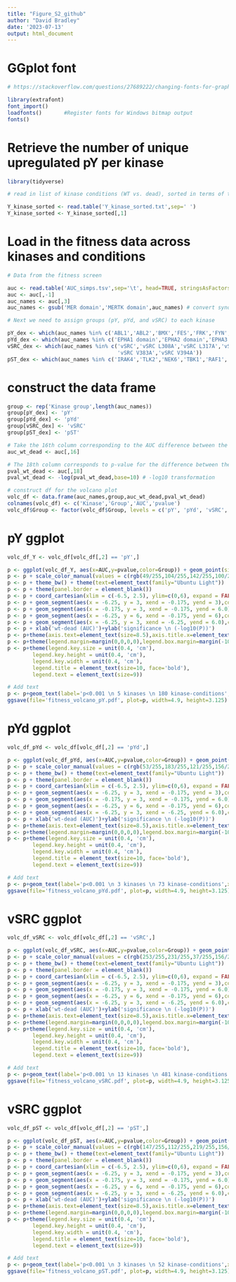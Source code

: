 ```yaml
---
title: "Figure_S2_github"
author: "David Bradley"
date: '2023-07-13'
output: html_document
---
```


# GGplot font

```r

# https://stackoverflow.com/questions/27689222/changing-fonts-for-graphs-in-r

library(extrafont)
font_import()
loadfonts()       #Register fonts for Windows bitmap output
fonts() 

```

# Retrieve the number of unique upregulated pY per kinase

```r

library(tidyverse)

# read in list of kinase conditions (WT vs. dead), sorted in terms of the number of upregulated pY identified by mass spectrometry

Y_kinase_sorted <- read.table('Y_kinase_sorted.txt',sep=' ')
Y_kinase_sorted <- Y_kinase_sorted[,1]

```

# Load in the fitness data across kinases and conditions

```r

# Data from the fitness screen

auc <- read.table('AUC_simps.tsv',sep='\t', head=TRUE, stringsAsFactors = FALSE) 
auc <- auc[,-1]
auc_names <- auc[,3]
auc_names <- gsub('MER domain','MERTK domain',auc_names) # convert synonyms

# Next we need to assign groups (pY, pYd, and vSRC) to each kinase

pY_dex <- which(auc_names %in% c('ABL1','ABL2','BMX','FES','FRK','FYN','LCK','LYN','SRC','SRMS','SYK','TEC','TNK1'))
pYd_dex <- which(auc_names %in% c('EPHA1 domain','EPHA2 domain','EPHA3 domain','EPHB1 domain','EPHB3 domain','EPHB4 domain','FGFR2 domain','FGFR3 domain','MERTK domain','MET domain'))
vSRC_dex <- which(auc_names %in% c('vSRC','vSRC L308A','vSRC L317A','vSRC L360A','vSRC L393A','vSRC L435A','vSRC L451A','vSRC L452A','vSRC L491A','vSRC V281A','vSRC V292A','vSRC V329A',
                                   'vSRC V383A','vSRC V394A'))
pST_dex <- which(auc_names %in% c('IRAK4','TLK2','NEK6','TBK1','RAF1','NEK7','VRK1'))

```

# construct the data frame

```r

group <- rep('Kinase group',length(auc_names))
group[pY_dex] <- 'pY'
group[pYd_dex] <- 'pYd'
group[vSRC_dex] <- 'vSRC'
group[pST_dex] <- 'pST'

# Take the 16th column corresponding to the AUC difference between the WT and dead mutants (mean difference between replicates)
auc_wt_dead <- auc[,16]

# The 18th column corresponds to p-value for the difference between the WT and dead AUCs
pval_wt_dead <- auc[,18]
pval_wt_dead <- -log(pval_wt_dead,base=10) # -log10 transformation

# construct df for the volcano plot
volc_df <- data.frame(auc_names,group,auc_wt_dead,pval_wt_dead)
colnames(volc_df) <- c('Kinase','Group','AUC','pvalue')
volc_df$Group <- factor(volc_df$Group, levels = c('pY', 'pYd', 'vSRC', 'pST'))

```

# pY ggplot

```r

volc_df_Y <- volc_df[volc_df[,2] == 'pY',]

p <- ggplot(volc_df_Y, aes(x=AUC,y=pvalue,color=Group)) + geom_point(size=0.9)
p <- p + scale_color_manual(values = c(rgb(49/255,104/255,142/255,100/255)))
p <- p + theme_bw() + theme(text=element_text(family="Ubuntu Light"))
p <- p + theme(panel.border = element_blank())
p <- p + coord_cartesian(xlim = c(-6.5, 2.5), ylim=c(0,6), expand = FALSE)
p <- p + geom_segment(aes(x = -6.25, y = 3, xend = -0.175, yend = 3),colour=colors()[308], lwd=0.35, lty=2)
p <- p + geom_segment(aes(x = -0.175, y = 3, xend = -0.175, yend = 6.0),colour=colors()[308], lwd=0.35, lty=2)
p <- p + geom_segment(aes(x = -6.25, y = 6, xend = -0.175, yend = 6),colour=colors()[308], lwd=0.35, lty=2)
p <- p + geom_segment(aes(x = -6.25, y = 3, xend = -6.25, yend = 6.0),colour=colors()[308], lwd=0.35, lty=2)
p <- p + xlab('wt-dead (AUC)')+ylab('significance \n (-log10(P))')
p <- p+theme(axis.text=element_text(size=8.5),axis.title.x=element_text(size=9.5,face="bold"),axis.title.y=element_text(size=13.0,face="bold"),plot.title=element_text(size=18,face='bold'))
p <- p+theme(legend.margin=margin(0,0,0,0),legend.box.margin=margin(-10,-2,-10,-10))
p <- p+theme(legend.key.size = unit(0.4, 'cm'),
        legend.key.height = unit(0.4, 'cm'), 
        legend.key.width = unit(0.4, 'cm'), 
        legend.title = element_text(size=10, face='bold'), 
        legend.text = element_text(size=9))

# Add text
p <- p+geom_text(label='p<0.001 \n 5 kinases \n 180 kinase-conditions',x=-6.15,y=3.75, inherit.aes = F, check_overlap = T, size=3.75, hjust=0)
ggsave(file='fitness_volcano_pY.pdf', plot=p, width=4.9, height=3.125)

```

# pYd ggplot

```r

volc_df_pYd <- volc_df[volc_df[,2] == 'pYd',]

p <- ggplot(volc_df_pYd, aes(x=AUC,y=pvalue,color=Group)) + geom_point(size=0.9)
p <- p + scale_color_manual(values = c(rgb(53/255,183/255,121/255,156/255)))
p <- p + theme_bw() + theme(text=element_text(family="Ubuntu Light"))
p <- p + theme(panel.border = element_blank())
p <- p + coord_cartesian(xlim = c(-6.5, 2.5), ylim=c(0,6), expand = FALSE)
p <- p + geom_segment(aes(x = -6.25, y = 3, xend = -0.175, yend = 3),colour=colors()[308], lwd=0.35, lty=2)
p <- p + geom_segment(aes(x = -0.175, y = 3, xend = -0.175, yend = 6.0),colour=colors()[308], lwd=0.35, lty=2)
p <- p + geom_segment(aes(x = -6.25, y = 6, xend = -0.175, yend = 6),colour=colors()[308], lwd=0.35, lty=2)
p <- p + geom_segment(aes(x = -6.25, y = 3, xend = -6.25, yend = 6.0),colour=colors()[308], lwd=0.35, lty=2)
p <- p + xlab('wt-dead (AUC)')+ylab('significance \n (-log10(P))')
p <- p+theme(axis.text=element_text(size=8.5),axis.title.x=element_text(size=9.5,face="bold"),axis.title.y=element_text(size=13.0,face="bold"),plot.title=element_text(size=18,face='bold'))
p <- p+theme(legend.margin=margin(0,0,0,0),legend.box.margin=margin(-10,-2,-10,-10))
p <- p+theme(legend.key.size = unit(0.4, 'cm'),
        legend.key.height = unit(0.4, 'cm'), 
        legend.key.width = unit(0.4, 'cm'), 
        legend.title = element_text(size=10, face='bold'), 
        legend.text = element_text(size=9))

# Add text
p <- p+geom_text(label='p<0.001 \n 3 kinases \n 73 kinase-conditions',x=-6.15,y=3.75, inherit.aes = F, check_overlap = T, size=3.75, hjust=0)
ggsave(file='fitness_volcano_pYd.pdf', plot=p, width=4.9, height=3.125)

```

# vSRC ggplot

```r

volc_df_vSRC <- volc_df[volc_df[,2] == 'vSRC',]

p <- ggplot(volc_df_vSRC, aes(x=AUC,y=pvalue,color=Group)) + geom_point(size=0.9)
p <- p + scale_color_manual(values = c(rgb(253/255,231/255,37/255,156/255)))
p <- p + theme_bw() + theme(text=element_text(family="Ubuntu Light"))
p <- p + theme(panel.border = element_blank())
p <- p + coord_cartesian(xlim = c(-6.5, 2.5), ylim=c(0,6), expand = FALSE)
p <- p + geom_segment(aes(x = -6.25, y = 3, xend = -0.175, yend = 3),colour=colors()[308], lwd=0.35, lty=2)
p <- p + geom_segment(aes(x = -0.175, y = 3, xend = -0.175, yend = 6.0),colour=colors()[308], lwd=0.35, lty=2)
p <- p + geom_segment(aes(x = -6.25, y = 6, xend = -0.175, yend = 6),colour=colors()[308], lwd=0.35, lty=2)
p <- p + geom_segment(aes(x = -6.25, y = 3, xend = -6.25, yend = 6.0),colour=colors()[308], lwd=0.35, lty=2)
p <- p + xlab('wt-dead (AUC)')+ylab('significance \n (-log10(P))')
p <- p+theme(axis.text=element_text(size=8.5),axis.title.x=element_text(size=9.5,face="bold"),axis.title.y=element_text(size=13.0,face="bold"),plot.title=element_text(size=18,face='bold'))
p <- p+theme(legend.margin=margin(0,0,0,0),legend.box.margin=margin(-10,-2,-10,-10))
p <- p+theme(legend.key.size = unit(0.4, 'cm'),
        legend.key.height = unit(0.4, 'cm'), 
        legend.key.width = unit(0.4, 'cm'), 
        legend.title = element_text(size=10, face='bold'), 
        legend.text = element_text(size=9))

# Add text
p <- p+geom_text(label='p<0.001 \n 13 kinases \n 481 kinase-conditions',x=-6.15,y=3.75, inherit.aes = F, check_overlap = T, size=3.75, hjust=0)
ggsave(file='fitness_volcano_vSRC.pdf', plot=p, width=4.9, height=3.125)

```

# vSRC ggplot

```r

volc_df_pST <- volc_df[volc_df[,2] == 'pST',]

p <- ggplot(volc_df_pST, aes(x=AUC,y=pvalue,color=Group)) + geom_point(size=0.9)
p <- p + scale_color_manual(values = c(rgb(147/255,112/255,219/255,156/255)))
p <- p + theme_bw() + theme(text=element_text(family="Ubuntu Light"))
p <- p + theme(panel.border = element_blank())
p <- p + coord_cartesian(xlim = c(-6.5, 2.5), ylim=c(0,6), expand = FALSE)
p <- p + geom_segment(aes(x = -6.25, y = 3, xend = -0.175, yend = 3),colour=colors()[308], lwd=0.35, lty=2)
p <- p + geom_segment(aes(x = -0.175, y = 3, xend = -0.175, yend = 6.0),colour=colors()[308], lwd=0.35, lty=2)
p <- p + geom_segment(aes(x = -6.25, y = 6, xend = -0.175, yend = 6),colour=colors()[308], lwd=0.35, lty=2)
p <- p + geom_segment(aes(x = -6.25, y = 3, xend = -6.25, yend = 6.0),colour=colors()[308], lwd=0.35, lty=2)
p <- p + xlab('wt-dead (AUC)')+ylab('significance \n (-log10(P))')
p <- p+theme(axis.text=element_text(size=8.5),axis.title.x=element_text(size=9.5,face="bold"),axis.title.y=element_text(size=13.0,face="bold"),plot.title=element_text(size=18,face='bold'))
p <- p+theme(legend.margin=margin(0,0,0,0),legend.box.margin=margin(-10,-2,-10,-10))
p <- p+theme(legend.key.size = unit(0.4, 'cm'),
        legend.key.height = unit(0.4, 'cm'), 
        legend.key.width = unit(0.4, 'cm'), 
        legend.title = element_text(size=10, face='bold'), 
        legend.text = element_text(size=9))

# Add text
p <- p+geom_text(label='p<0.001 \n 3 kinases \n 52 kinase-conditions',x=-6.15,y=3.75, inherit.aes = F, check_overlap = T, size=3.75, hjust=0)
ggsave(file='fitness_volcano_pST.pdf', plot=p, width=4.9, height=3.125)

```
